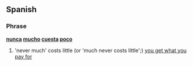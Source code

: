 ==Spanish==

===Phrase===
'''[[nunca]] [[mucho]] [[cuesta]] [[poco]]'''

# 'never much' costs little (or 'much never costs little';) [[you get what you pay for]]